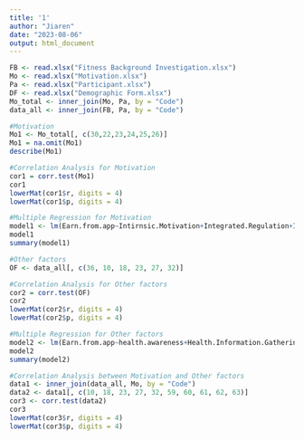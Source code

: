 ---
title: '1'
author: "Jiaren"
date: "2023-08-06"
output: html_document
---

```{r}
FB <- read.xlsx("Fitness Background Investigation.xlsx")
Mo <- read.xlsx("Motivation.xlsx")
Pa <- read.xlsx("Participant.xlsx")
DF <- read.xlsx("Demographic Form.xlsx")
Mo_total <- inner_join(Mo, Pa, by = "Code")
data_all <- inner_join(FB, Pa, by = "Code")
```

```{r} 
#Motivation
Mo1 <- Mo_total[, c(30,22,23,24,25,26)]
Mo1 = na.omit(Mo1)
describe(Mo1)
```


```{r}
#Correlation Analysis for Motivation
cor1 = corr.test(Mo1)
cor1
lowerMat(cor1$r, digits = 4)
lowerMat(cor1$p, digits = 4)
```

```{r}
#Multiple Regression for Motivation
model1 <- lm(Earn.from.app~Intirnsic.Motivation+Integrated.Regulation+Identified.Regulation+External.Regulation+Introjected.Regulation, data = Mo1)
model1
summary(model1)
```


```{r}
#Other factors
OF <- data_all[, c(36, 10, 18, 23, 27, 32)]
```

```{r}
#Correlation Analysis for Other factors
cor2 = corr.test(OF)
cor2
lowerMat(cor2$r, digits = 4)
lowerMat(cor2$p, digits = 4)
```

```{r}
#Multiple Regression for Other factors
model2 <- lm(Earn.from.app~health.awareness+Health.Information.Gathering.Skills+Objective.barriers+Knowledge.of.the.benefits.of.exercise+s, data = OF)
model2
summary(model2)
```

```{r}
#Correlation Analysis between Motivation and Other factors
data1 <- inner_join(data_all, Mo, by = "Code")
data2 <- data1[, c(10, 18, 23, 27, 32, 59, 60, 61, 62, 63)]
cor3 <- corr.test(data2)
cor3
lowerMat(cor3$r, digits = 4)
lowerMat(cor3$p, digits = 4)
```


